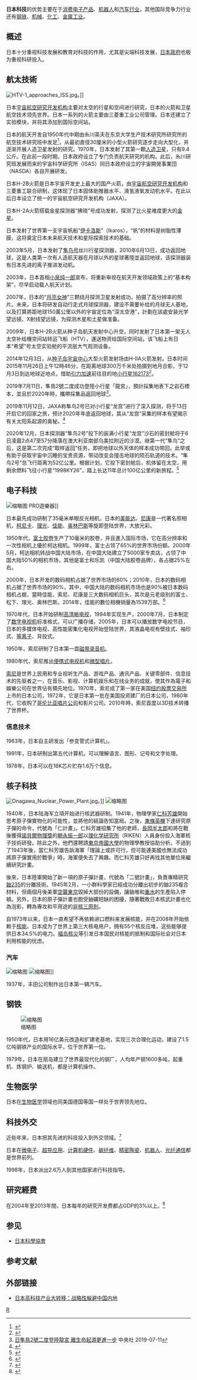 '''日本科技'''的优势主要在于[[消费电子产品|消费电子产品]]、[[机器人|机器人]]和[[汽车行业|汽车行业]]，其他国际竞争力行业还有[[钢铁|钢铁]]、[[机械|机械]]、[[化工|化工]]、[[金属工业|金属工业]]。{{r|sheep|page=11}}

== 概述 ==

日本十分重视科技发展和教育对科技的作用，尤其是尖端科技发展，[[日本政府|日本政府]]也极为重视科研投入。{{r|sheep|page=17}}

== 航太技術 ==

[[File:HTV-1_approaches_ISS.jpg|right]]。]]

日本[[宇宙航空研究開發機構|宇宙航空研究开发机构]]主要对太空的行星和空间进行研究，日本的火箭和卫星航空技术领先世界。日本一系列的火箭主要由三菱重工业公司管理。日本还建立了实验模块，并将其添加到国际空间站。

日本的航天开发自1950年代中期由糸川英夫在东京大学生产技术研究所研究所的航空技术研究班中发足<ref>{{cite web|url=http://www.city.kokubunji.tokyo.jp/mame/006719.html |title=国分寺市からロケット発射 |accessdate=2011-01-17 |publisher=国分寺市 |deadurl=yes |archiveurl=https://web.archive.org/web/20110120084659/http://www.city.kokubunji.tokyo.jp/mame/006719.html |archivedate=2011-01-20 }}</ref>，从最初直径30厘米的小型火箭研究逐步走向大型化，并逐渐开展人造卫星发射的研究。1970年，日本发射了其第一顆[[人造卫星|人造卫星]]，只有9.4公斤。{{r|duck|page=43}}在此前一段时期，日本政府设立了专门负责航天研究的机构。此后，糸川研究班发展而来的宇宙科学研究所（ISAS）同日本政府设立的宇宙開発事業団（NASDA）各自开展研发。

日本H-2B火箭是日本宇宙开发史上最大的国产火箭，由[[宇宙航空研究開發機構|宇宙航空研究开发机构]]和三菱重工联合研制，这体现了日本固体助推器水平、液氢液氧发动机水平。{{r|duck|page=47}}在此以后日本设立了统一的宇宙航空研究开发机构（JAXA）。

日本H-2A火箭搭载金星探测器“拂晓”号成功发射，探测了比火星难度更大的[[金星|金星]]。{{r|duck|page=48}}

日本发射了世界第一支宇宙帆船“[[伊卡洛斯|伊卡洛斯]]”（Ikaros），“帆”的材料是树脂性薄膜，这将奠定日本未来航天技术和星际探索技术的基础。{{r|duck|page=48}}

2003年5月，日本发射了[[隼鸟号|隼鸟号]]丝川行星探测器，2010年6月13日，成功返回地球，这是人类第一次有人造航天器在月球以外的星球著陸並返回地球，该探测器装有日本先进的离子推进发动机。{{r|duck|page=48}}

2003年，日本首相[[小泉纯一郎|小泉纯一郎]]宣布，将重新审视在航天开发领域政策上的“基本构架”，尽早启动载人航天计划。{{r|duck|page=45-46}}

2007年，日本的“[[月亮女神_(航天器)|月亮女神]]”三颗绕月探测卫星发射成功，拍摄了高分辨率的照片。{{r|duck|page=48-49}}未来，日本将研发自动行走式月球探测器，建设不需要补给的月球无人基地，以及打算將距地球150萬公里以外的宇宙定位為“深太空港”，計劃在該處安装光学望远镜、X射线望远镜，为探测木星和土星做准备。{{r|duck|page=49}}

2009年，日本H-2B火箭从种子岛航天发射中心升空，同时发射了日本第一架无人太空补给機空间站转运飞船（HTV），運送物资给国际空间站，该飞船上有日本“希望”号太空实验舱的平流层大气观测设备。{{r|duck|page=47}}

2014年12月3日，从[[种子岛宇宙中心|种子岛宇宙中心]]大型火箭发射场由H-IIA火箭发射。日本时间2015年11月26日上午12時46分，在距离地球300万千米处拍摄到地月合影，于12月3日到达地球近地点，借助[[引力加速|引力加速]]前往目的地[[小行星162173|小行星162173]]<ref>{{cite web|title=距离产生美：日小行星探测器拍美丽地月合影_科技_腾讯网|url=http://tech.qq.com/a/20151201/010339.htm|accessdate=2015-12-01|archive-date=2019-06-05|archive-url=https://web.archive.org/web/20190605171042/http://tech.qq.com/a/20151201/010339.htm|dead-url=no}}</ref>。

2019年7月11日，隼鳥2號二度成功登陸小行星「龍宮」，預計採集地表下之岩石標本，並且於2020年時，攜帶採集品返回地球<ref>[https://www.cna.com.tw/news/ait/201907110090.aspx 日隼鳥2號二度登陸龍宮 離生命起源更進一步] {{Wayback|url=https://www.cna.com.tw/news/ait/201907110090.aspx |date=20210125011647 }}中央社 2019-07-11</ref>。

2019年11月12日，JAXA称隼鸟2号已对小行星“龙宫”进行了深入探测，将于13日开启它的回家之旅，预计2020年年底返回地球，其从“龙宫”采集的样本有望揭示有关太阳系起源的奥秘。<ref>{{cite web |title=日本“隼鸟2号”踏上归途 |url=https://tech.sina.com.cn/d/s/2019-11-14/doc-iihnzhfy9109177.shtml?cre=tianyi&mod=pctech&loc=16&r=25&rfunc=85&tj=none&tr=25 |website=新浪科技 |accessdate=2019-11-14}}</ref>

2020年12月，日本探测器“隼鸟2号”投下的装满小行星“龙宫”沙石的密封舱将于6日凌晨2点47至57分降落在澳大利亚南部乌美拉附近的沙漠。继第一代“隼鸟”之后，这是第二次完成“取样返回”任务，即把地球以外天体的样本成功带回。此举或有助于获取宇宙中沉睡的宝贵资源，带动改变会撞击地球的陨石轨道的技术。“隼鸟2号”总飞行距离为52亿公里。根据计划，它投下密封舱后，机体留在太空，用剩余燃料飞往小行星“1998KY26”，踏上长达11年总计100亿公里的新旅程。<ref>{{cite web|title=隼鸟2号”完成壮举 密封舱将抵达地球|url=https://china.kyodonews.net/news/2020/12/3e6aa0f21686-2-.html|website=共同网|accessdate=2020-12-01|archive-date=2020-12-01|archive-url=https://web.archive.org/web/20201201114642/https://china.kyodonews.net/news/2020/12/3e6aa0f21686-2-.html|dead-url=no}}</ref>

== 电子科技 ==
{{Main|日本電子產品工業}}

[[File:Sony-PlayStation4-Pro-Console-FR.jpg|缩略图]] PRO遊樂器]]

日本最先成功研制了35毫米单眼反光相机，日本的[[美能达|美能达]]、[[尼康|尼康]]是一代著名照相机，[[柯尼卡|柯尼卡]]、[[理光|理光]]、[[佳能|佳能]]、[[奥林巴斯|奥林巴斯]]等旋即登陆世界，大放光彩。{{r|duck|page=130}}

1950年代，[[富士胶卷|富士胶卷]]生产了10毫米的胶卷，并且進入国际市场{{r|duck|page=131}}，它在高分辨率和一次性相机上優於柯达相机{{r|duck|page=132}}。1999年，富士占领了65%的世界市场份额。{{r|duck|page=132}}2000年5月，柯达相机转战中国大陆市场，在中国大陆建立了5000家专卖店，占领了中国大陆50%的相机市场，其他是富士和乐凯（中国大陆胶卷品牌），各占据25%左右。{{r|duck|page=132}}

2000年，日本开发的数码相机占据了世界市场的60%；2010年，日本的数码相机占据了世界市场的90%，其中，中国大陆的数码相机市场也是90%被日本数码相机占据，當時佳能、索尼、尼康是三大数码相机巨头，其次是元老级别的富士、松下、理光、奥林巴斯。{{r|duck|page=133}}2014年，佳能的數位相機销量為1539万部。<ref>{{cite news|title=數位相機市況持續糟！Canon今年銷量恐再降1成|url=http://www.moneydj.com/KMDJ/News/NewsViewer.aspx?a=1cdcae25-e27a-43a7-9546-3e5f3c2f7908|accessdate=2015-10-27|publisher=MoneyDJ新聞|date=2015-01-29|archive-date=2019-05-04|archive-url=https://web.archive.org/web/20190504150236/https://www.moneydj.com/KMDJ/News/NewsViewer.aspx?a=1cdcae25-e27a-43a7-9546-3e5f3c2f7908|dead-url=no}}</ref>

1970年代，日本开始研制[[高清晰电视|高清晰电视]]，1994年实现生产，2000年7月，日本制定了[[数字电视机|数字电视机]]标准格式，可以广播存储，2005年，日本可以播放数字电视节目，日本的多媒体电视、高性能密集化电视开始登陆世界，其液晶电视有壁挂式、袖珍式、[[等离子|等离子]]、背投式。{{r|duck|page=141}}

1950年，索尼研制了日本第一盘[[磁带录音机|磁带录音机]]。{{r|duck|page=141}}

1980年代，索尼推出[[便携式电视机|便携式电视机]]和[[微型唱片|微型唱片]]。{{r|duck|page=141}}

[[索尼|索尼]]是世界上民用和专业视听生产品、游戏产品、通讯产品、关键零部件、信息技术的先驱者之一，在音乐、影视、计算机娱乐和在线业务的成就，使其作為電子和娛樂公司在世界佔有領先地位。{{r|duck|page=141}}1970年，索尼成了第一家在美国[[纽约股票交易所|纽约股票交易所]]上市的日本公司，1972年，它是日本第一批在美国投资建厂的日本公司，1980年代，它收购了[[哥伦比亚唱片公司|哥伦比亚唱片公司]]和影片公司。{{r|duck|page=141}}2010年時，索尼首度以3D技术转播了世界杯。{{r|duck|page=142}}

=== 信息技术 ===

1963年，日本自主研发出「参变管式计算机」。{{r|duck|page=155}}

1991年，日本研制出第五代计算机，可以理解语言、图形、记号和文字处理。{{r|duck|page=156}}

1978年，日本可以在16K芯片贮存1.6万个信息。

== 核子科技 ==
{{main|日本核研究}}

[[File:Onagawa_Nuclear_Power_Plant.jpg|thumb]]。]]
[[File:Japan_Materials_Testing_Reactor_1986.jpg|缩略图]]

1940年，日本陆海军立項开始进行核武器研制。1941年，物理學家[[仁科芳雄|仁科芳雄]]開始思考原子彈實物化的可能性，並將他的結論告知當局。之後，[[東條英機|東條英機]]下達研究原子彈的命令，代號為「仁計畫」。仁科芳雄招集了他的老師，[[長岡半太郎|長岡半太郎]]和將在戰後獲得[[諾貝爾物理獎|諾貝爾物理獎]]的[[朝永振一郎|朝永振一郎]]以[[理化学研究所|理化学研究所]]（RIKEN）人員身份投入海軍核子技術研發。除此之外，他們還聘請[[東京帝國大學|東京帝國大學]]的物理學教授協助分析。不過到了1943年後，當仁科芳雄告訴海軍「理論上或許可行，但可能連美國也無法成功將原子彈實用於戰爭」時，海軍便失去了興趣。而仁科芳雄只好再找其他單位來繼續研究計畫。

後來，日本陸軍開始了新一項的原子彈計畫，代號為「二號計畫」，負責專精研究[[鈾235|鈾235]]的分離技術。1945年2月，一小群科學家已經成功分離出初步的鈾235複合材料，但兩個月後美軍[[東京大轟炸|空襲東京]]毀掉大部份的設備，讓鈾堆和[[重水|重水]]的生產陷入停頓。另外，日本的原子彈計畫也飽受鈾礦短缺的困擾，隨著戰敗日本核武計畫也化為泡影，轉為專攻和平用途的[[非核三原則|非核三原則]]。

自1973年以来，日本一直希望不再依赖进口燃料来发展核能，并在2008年开始依赖于[[核能|核能]]。日本成为了世界上第三大核电用户，拥有55个核反应堆，这些能够提供日本34.5%的电力。[[福岛核災|福岛核災]]等引发日本国民对核能的抵制和国际社会对日本利用核能的忧虑。

=== 汽车 ===
[[File:Nihon_Kokan_advertisement_in_1930s.jpg|缩略图]]
[[File:Daihatsu_Auto_Body_1986.jpg|缩略图]]]]

1937年，丰田公司制作出日本第一辆汽车。{{r|duck|page=148}}

==钢铁==
[[File:Nippon_Steel_Kimitsu_Works.jpg|缩略图]]

1950年代，日本用16亿美元改造和扩建老基地，实现三次合理化运动，建设了1.5亿吨钢铁产业的国际水平，位于世界第一位。{{r|duck|page=143}}

1979年，日本在扇岛建立了世界最现代化的钢厂，人均年产钢1600多吨，起重机、炼钢炉、输送机，都是计算机操作。{{r|duck|page=144}}

==生物医学==

日本在[[生物医学|生物医学]]领域也同美国德国等国一样处于世界领先地位。

==科技外交==
{{Main|日本科技外交}}

近些年来，日本把其先进的科技投入到外交领域。<ref>{{cite journal|last=Sunami|first=Atsushi|coauthors=Tomoko Hamachi, Shigeru Kitaba|title=The Rise of Science and Technology Diplomacy in Japan|journal=Science & Diplomacy|date=March 14, 2013|volume=2|issue=1|url=http://www.sciencediplomacy.org/article/2013/rise-science-and-technology-diplomacy-in-japan|access-date=2014-04-08|archive-date=2020-12-18|archive-url=https://web.archive.org/web/20201218024805/https://www.sciencediplomacy.org/article/2013/rise-science-and-technology-diplomacy-in-japan|dead-url=no}}</ref>

日本在[[微电子|微电子]]、[[超导应用|超导应用]]、[[计算机硬件|计算机硬件]]、[[碳纤维|碳纤维]]、[[精密陶瓷|精密陶瓷]]、[[机器人|机器人]]、[[光纤通信|光纤通信]]都是世界前列。{{r|duck|page=108}}

1998年，日本派出2.6万人到其他国家进行科技指导。{{r|duck|page=109}}

== 研究經费 ==

在2004年至2013年間，日本每年的研究开发费都占GDP的3%以上。<ref>{{cite web|title=Research and development (R&D)|url=https://data.oecd.org/rd/gross-domestic-spending-on-r-d.htm|publisher=[[经济合作与发展组织|OECD]]|accessdate=2015-10-27|archive-date=2017-01-14|archive-url=https://web.archive.org/web/20170114013730/https://data.oecd.org/rd/gross-domestic-spending-on-r-d.htm|dead-url=no}}</ref>

==参见==

*[[日本科學協會|日本科學協會]]

==参考文献==
{{reflist|refs=
<ref name="duck" >{{cite book |author=王锦思、王宇慧 |title=《超越日本：中国的发展需要有一个“日本坐标”》|year=2011-05-01 |publisher=青岛出版社 |location= 山东省青岛市|pages= |isbn=978-7-5436-6970-3 |language=zh-hans}}</ref>
<ref name="sheep" >{{cite book |author=刘金钊 |title=《解读日本与日本人》|year=2010 |publisher=大连出版社 |location=大连市 |pages= |isbn= 978-7-80684-790-9|language=zh-hans}}</ref>
}}

==外部链接==
{{Commons category|Science and technology in Japan}}

*{{zh-cn}}[http://tech.ifeng.com/it/detail_2011_04/17/5791956_0.shtml 日本高科技产业大转移：战略性躲避中国内地] {{Wayback|url=http://tech.ifeng.com/it/detail_2011_04/17/5791956_0.shtml |date=20190502164005 }}

[[Category:日本科技|R]]